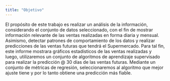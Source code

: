 ```yaml
---
title: "Objetivo"
---
```


El propósito de este trabajo es realizar un análisis de la información, considerando el conjunto de datos seleccionado, con el fin de mostrar información relevante de las ventas realizadas en forma diaria y mensual. Asimismo, detectar patrones de comportamiento de los datos y realizar predicciones de las ventas futuras que tendrá el Supermercado. Para tal fin, este informe mostrara gráficos estadísticos de las ventas realizadas y luego, utilizaremos un conjunto de algoritmos de aprendizaje supervisado para realizar la predicción @ 30 días de las ventas futuras. Mediante un conjunto de métricas de regresión, seleccionaremos al algoritmo que mejor ajuste tiene y por lo tanto obtiene una predicción más fiable.


